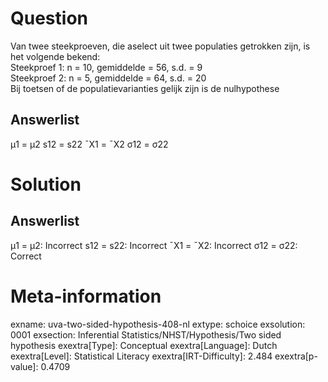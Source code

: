 Question
========

Van twee steekproeven, die aselect uit twee populaties getrokken zijn,
is het volgende bekend:\
Steekproef 1: n = 10, gemiddelde = 56, s.d. = 9\
Steekproef 2: n = 5, gemiddelde = 64, s.d. = 20\
Bij toetsen of de populatievarianties gelijk zijn is de nulhypothese

Answerlist
----------

μ1 = μ2
s12 = s22
¯X1 = ¯X2
σ12 = σ22

Solution
========

Answerlist
----------

μ1 = μ2: Incorrect
s12 = s22: Incorrect
¯X1 = ¯X2: Incorrect
σ12 = σ22: Correct

Meta-information
================
exname: uva-two-sided-hypothesis-408-nl
extype: schoice
exsolution: 0001
exsection: Inferential Statistics/NHST/Hypothesis/Two sided hypothesis
exextra[Type]: Conceptual
exextra[Language]: Dutch
exextra[Level]: Statistical Literacy
exextra[IRT-Difficulty]: 2.484
exextra[p-value]: 0.4709
